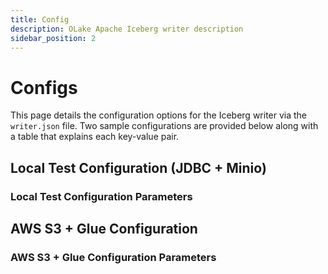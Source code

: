 ```yaml
---
title: Config
description: OLake Apache Iceberg writer description
sidebar_position: 2
---
```



# Configs

This page details the configuration options for the Iceberg writer via the `writer.json` file. Two sample configurations are provided below along with a table that explains each key-value pair.

## Local Test Configuration (JDBC + Minio)

<IcebergWriterConfigLocal/>

### Local Test Configuration Parameters

<IcebergWriterConfigLocalDetails/>

## AWS S3 + Glue Configuration

<IcebergWriterConfig/>

### AWS S3 + Glue Configuration Parameters

<IcebergWriterConfigDetails/>